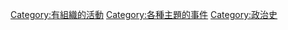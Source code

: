 {{Commonscat|Political events}}

[[Category:有組織的活動|Category:有組織的活動]]
[[Category:各種主題的事件|Category:各種主題的事件]]
[[Category:政治史|Category:政治史]]
